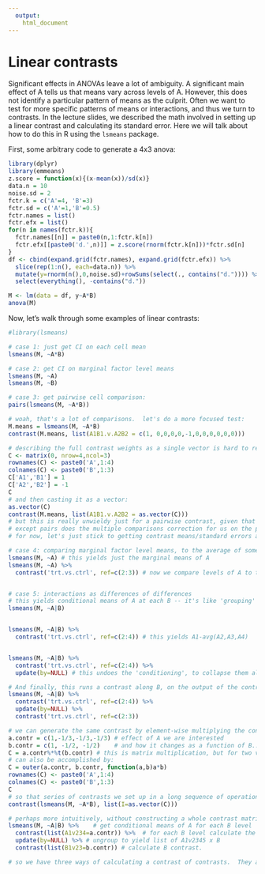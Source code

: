```yaml
---
  output: 
    html_document
---
```

  
# Linear contrasts

Significant effects in ANOVAs leave a lot of ambiguity.  A significant main effect of A tells us that means vary across levels of A.  However, this does not identify a particular pattern of means as the culprit.  Often we want to test for more specific patterns of means or interactions, and thus we turn to contrasts.  In the lecture slides, we described the math involved in setting up a linear contrast and calculating its standard error.  Here we will talk about how to do this in R using the `lsmeans` package.


First, some arbitrary code to generate a 4x3 anova:

```r
library(dplyr)
library(emmeans)
z.score = function(x){(x-mean(x))/sd(x)}
data.n = 10
noise.sd = 2
fctr.k = c('A'=4, 'B'=3)
fctr.sd = c('A'=1,'B'=0.5)
fctr.names = list()
fctr.efx = list()
for(n in names(fctr.k)){
  fctr.names[[n]] = paste0(n,1:fctr.k[n])
  fctr.efx[[paste0('d.',n)]] = z.score(rnorm(fctr.k[n]))*fctr.sd[n]
}
df <- cbind(expand.grid(fctr.names), expand.grid(fctr.efx)) %>%
  slice(rep(1:n(), each=data.n)) %>% 
  mutate(y=rnorm(n(),0,noise.sd)+rowSums(select(., contains("d.")))) %>%
  select(everything(), -contains("d."))
```
```r
M <- lm(data = df, y~A*B)
anova(M)
```

Now, let's walk through some examples of linear contrasts:

```r
#library(lsmeans)

# case 1: just get CI on each cell mean
lsmeans(M, ~A*B)

# case 2: get CI on marginal factor level means
lsmeans(M, ~A)
lsmeans(M, ~B)

# case 3: get pairwise cell comparison:
pairs(lsmeans(M, ~A*B))

# woah, that's a lot of comparisons.  let's do a more focused test:
M.means = lsmeans(M, ~A*B)
contrast(M.means, list(A1B1.v.A2B2 = c(1, 0,0,0,0,-1,0,0,0,0,0,0)))

# describing the full contrast weights as a single vector is hard to read and specify.  instead, we can think of this more intuitively by considering the contrast matrix:
C <- matrix(0, nrow=4,ncol=3)
rownames(C) <- paste0('A',1:4)
colnames(C) <- paste0('B',1:3)
C['A1','B1'] = 1
C['A2','B2'] = -1
C
# and then casting it as a vector:
as.vector(C)
contrast(M.means, list(A1B1.v.A2B2 = as.vector(C)))
# but this is really unwieldy just for a pairwise contrast, given that we can get them all with pairs()
# except pairs does the multiple comparisons correction for us on the p-value... and if we were only after one pairwise comparison...
# for now, let's just stick to getting contrast means/standard errors and we can worry about how to obtain corrected p-values later

# case 4: comparing marginal factor level means, to the average of some other levels.
lsmeans(M, ~A) # this yields just the marginal means of A
lsmeans(M, ~A) %>%
  contrast('trt.vs.ctrl', ref=c(2:3)) # now we compare levels of A to the average of the second and third level


# case 5: interactions as differences of differences
# this yields conditional means of A at each B -- it's like 'grouping' in dplyr
lsmeans(M, ~A|B) 


lsmeans(M, ~A|B) %>% 
  contrast('trt.vs.ctrl', ref=c(2:4)) # this yields A1-avg(A2,A3,A4)


lsmeans(M, ~A|B) %>% 
  contrast('trt.vs.ctrl', ref=c(2:4)) %>%
  update(by=NULL) # this undoes the 'conditioning', to collapse them all into one list.

# And finally, this runs a contrast along B, on the output of the contrast along A for each level of B.
lsmeans(M, ~A|B) %>% 
  contrast('trt.vs.ctrl', ref=c(2:4)) %>%
  update(by=NULL) %>%
  contrast('trt.vs.ctrl', ref=c(2:3))

# we can generate the same contrast by element-wise multiplying the contrasts along A and B
a.contr = c(1,-1/3,-1/3,-1/3) # effect of A we are interested
b.contr = c(1, -1/2, -1/2)    # and how it changes as a function of B...
C = a.contr%*%t(b.contr) # this is matrix multiplication, but for two vectors, so we just get pairwise multiplication,
# can also be accomplished by:
C = outer(a.contr, b.contr, function(a,b)a*b)
rownames(C) <- paste0('A',1:4)
colnames(C) <- paste0('B',1:3)
C
# so that series of contrasts we set up in a long sequence of operations should be the same as here:
contrast(lsmeans(M, ~A*B), list(I=as.vector(C)))

# perhaps more intuitively, without constructing a whole contrast matrix ourselves, we can do something like this:
lsmeans(M, ~A|B) %>%    # get conditional means of A for each B level
  contrast(list(A1v234=a.contr)) %>%  # for each B level calculate the contrast of interest
  update(by=NULL) %>% # ungroup to yield list of A1v2345 x B
  contrast(list(B1v23=b.contr)) # calculate B contrast.

# so we have three ways of calculating a contrast of contrasts.  They all do the same thing, but the syntax is a bit different.  I tend to think of the contrasts in terms of the cell-weights, and thus in terms of the contrast matrix C, but the lsmeans library makes it a bit easier to think about them as sequential contrasts on particular values.
```